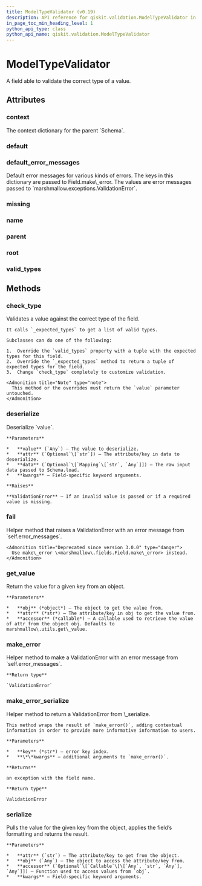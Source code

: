 ```yaml
---
title: ModelTypeValidator (v0.19)
description: API reference for qiskit.validation.ModelTypeValidator in qiskit v0.19
in_page_toc_min_heading_level: 1
python_api_type: class
python_api_name: qiskit.validation.ModelTypeValidator
---
```


# ModelTypeValidator

<Class id="qiskit.validation.ModelTypeValidator" isDedicatedPage={true} github="https://github.com/qiskit/qiskit/tree/stable/0.14/qiskit/validation/base.py" signature="ModelTypeValidator(*, load_default=<marshmallow.missing>, missing=<marshmallow.missing>, dump_default=<marshmallow.missing>, default=<marshmallow.missing>, data_key=None, attribute=None, validate=None, required=False, allow_none=None, load_only=False, dump_only=False, error_messages=None, metadata=None, **additional_metadata)" modifiers="class">
  A field able to validate the correct type of a value.

  ## Attributes

  <span id="modeltypevalidator-context" />

  ### context

  <Attribute id="qiskit.validation.ModelTypeValidator.context">
    The context dictionary for the parent `Schema`.
  </Attribute>

  <span id="modeltypevalidator-default" />

  ### default

  <Attribute id="qiskit.validation.ModelTypeValidator.default" />

  <span id="modeltypevalidator-default-error-messages" />

  ### default\_error\_messages

  <Attribute id="qiskit.validation.ModelTypeValidator.default_error_messages" attributeValue="{'null': 'Field may not be null.', 'required': 'Missing data for required field.', 'validator_failed': 'Invalid value.'}">
    Default error messages for various kinds of errors. The keys in this dictionary are passed to Field.make\_error. The values are error messages passed to `marshmallow.exceptions.ValidationError`.
  </Attribute>

  <span id="modeltypevalidator-missing" />

  ### missing

  <Attribute id="qiskit.validation.ModelTypeValidator.missing" />

  <span id="modeltypevalidator-name" />

  ### name

  <Attribute id="qiskit.validation.ModelTypeValidator.name" attributeValue="None" />

  <span id="modeltypevalidator-parent" />

  ### parent

  <Attribute id="qiskit.validation.ModelTypeValidator.parent" attributeValue="None" />

  <span id="modeltypevalidator-root" />

  ### root

  <Attribute id="qiskit.validation.ModelTypeValidator.root" attributeValue="None" />

  <span id="modeltypevalidator-valid-types" />

  ### valid\_types

  <Attribute id="qiskit.validation.ModelTypeValidator.valid_types" attributeValue="(<class 'object'>,)" />

  ## Methods

  <span id="modeltypevalidator-check-type" />

  ### check\_type

  <Function id="qiskit.validation.ModelTypeValidator.check_type" signature="ModelTypeValidator.check_type(value, attr, data, **_)">
    Validates a value against the correct type of the field.

    It calls `_expected_types` to get a list of valid types.

    Subclasses can do one of the following:

    1.  Override the `valid_types` property with a tuple with the expected types for this field.
    2.  Override the `_expected_types` method to return a tuple of expected types for the field.
    3.  Change `check_type` completely to customize validation.

    <Admonition title="Note" type="note">
      This method or the overrides must return the `value` parameter untouched.
    </Admonition>
  </Function>

  <span id="modeltypevalidator-deserialize" />

  ### deserialize

  <Function id="qiskit.validation.ModelTypeValidator.deserialize" signature="ModelTypeValidator.deserialize(value, attr=None, data=None, **kwargs)">
    Deserialize `value`.

    **Parameters**

    *   **value** (`Any`) – The value to deserialize.
    *   **attr** (`Optional`\[`str`]) – The attribute/key in data to deserialize.
    *   **data** (`Optional`\[`Mapping`\[`str`, `Any`]]) – The raw input data passed to Schema.load.
    *   **kwargs** – Field-specific keyword arguments.

    **Raises**

    **ValidationError** – If an invalid value is passed or if a required value is missing.
  </Function>

  <span id="modeltypevalidator-fail" />

  ### fail

  <Function id="qiskit.validation.ModelTypeValidator.fail" signature="ModelTypeValidator.fail(key, **kwargs)">
    Helper method that raises a ValidationError with an error message from `self.error_messages`.

    <Admonition title="Deprecated since version 3.0.0" type="danger">
      Use make\_error \<marshmallow\.fields.Field.make\_error> instead.
    </Admonition>
  </Function>

  <span id="modeltypevalidator-get-value" />

  ### get\_value

  <Function id="qiskit.validation.ModelTypeValidator.get_value" signature="ModelTypeValidator.get_value(obj, attr, accessor=None, default=<marshmallow.missing>)">
    Return the value for a given key from an object.

    **Parameters**

    *   **obj** (*object*) – The object to get the value from.
    *   **attr** (*str*) – The attribute/key in obj to get the value from.
    *   **accessor** (*callable*) – A callable used to retrieve the value of attr from the object obj. Defaults to marshmallow\.utils.get\_value.
  </Function>

  <span id="modeltypevalidator-make-error" />

  ### make\_error

  <Function id="qiskit.validation.ModelTypeValidator.make_error" signature="ModelTypeValidator.make_error(key, **kwargs)">
    Helper method to make a ValidationError with an error message from `self.error_messages`.

    **Return type**

    `ValidationError`
  </Function>

  <span id="modeltypevalidator-make-error-serialize" />

  ### make\_error\_serialize

  <Function id="qiskit.validation.ModelTypeValidator.make_error_serialize" signature="ModelTypeValidator.make_error_serialize(key, **kwargs)">
    Helper method to return a ValidationError from \_serialize.

    This method wraps the result of `make_error()`, adding contextual information in order to provide more informative information to users.

    **Parameters**

    *   **key** (*str*) – error key index.
    *   **\*\*kwargs** – additional arguments to `make_error()`.

    **Returns**

    an exception with the field name.

    **Return type**

    ValidationError
  </Function>

  <span id="modeltypevalidator-serialize" />

  ### serialize

  <Function id="qiskit.validation.ModelTypeValidator.serialize" signature="ModelTypeValidator.serialize(attr, obj, accessor=None, **kwargs)">
    Pulls the value for the given key from the object, applies the field’s formatting and returns the result.

    **Parameters**

    *   **attr** (`str`) – The attribute/key to get from the object.
    *   **obj** (`Any`) – The object to access the attribute/key from.
    *   **accessor** (`Optional`\[`Callable`\[\[`Any`, `str`, `Any`], `Any`]]) – Function used to access values from `obj`.
    *   **kwargs** – Field-specific keyword arguments.
  </Function>
</Class>

